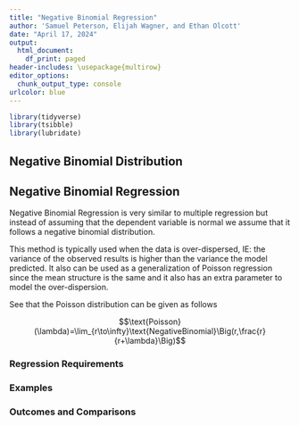 ```yaml
---
title: "Negative Binomial Regression"
author: 'Samuel Peterson, Elijah Wagner, and Ethan Olcott'
date: "April 17, 2024"
output:
  html_document:
    df_print: paged
header-includes: \usepackage{multirow}
editor_options:
  chunk_output_type: console
urlcolor: blue
---
```


```r
library(tidyverse)
library(tsibble)
library(lubridate)
```

## Negative Binomial Distribution


## Negative Binomial Regression

Negative Binomial Regression is very similar to multiple regression but instead of assuming that the dependent variable is normal we assume that it follows a negative binomial distribution.

This method is typically used when the data is over-dispersed, IE: the variance of the observed results is higher than the variance the model predicted. It also can be used as a generalization of Poisson regression since the mean structure is the same and it also has an extra parameter to model the over-dispersion.

See that the Poisson distribution can be given as follows

$$\text{Poisson}(\lambda)=\lim_{r\to\infty}\text{NegativeBinomial}\Big(r,\frac{r}{r+\lambda}\Big)$$



### Regression Requirements


### Examples


### Outcomes and Comparisons